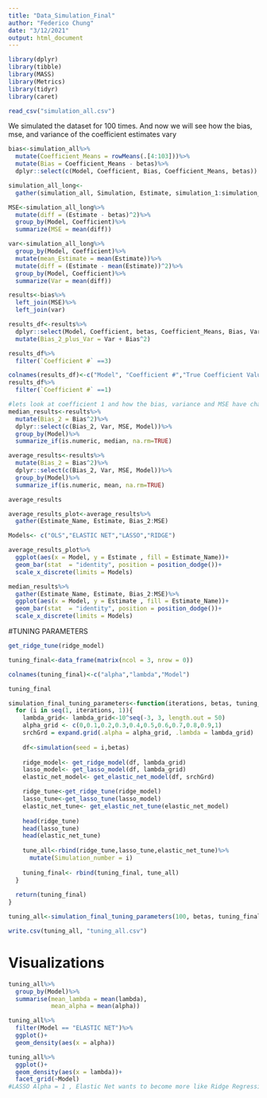 ```yaml
---
title: "Data_Simulation_Final"
author: "Federico Chung"
date: "3/12/2021"
output: html_document
---
```



```r
library(dplyr)
library(tibble)
library(MASS) 
library(Metrics)
library(tidyr)
library(caret)
```


```r
read_csv("simulation_all.csv")
```

We simulated the dataset for 100 times. And now we will see how the bias, mse, and variance of the coefficient estimates vary

```r
bias<-simulation_all%>%
  mutate(Coefficient_Means = rowMeans(.[4:103]))%>%
  mutate(Bias = Coefficient_Means - betas)%>%
  dplyr::select(c(Model, Coefficient, Bias, Coefficient_Means, betas))

simulation_all_long<-
  gather(simulation_all, Simulation, Estimate, simulation_1:simulation_100)

MSE<-simulation_all_long%>%
  mutate(diff = (Estimate - betas)^2)%>%
  group_by(Model, Coefficient)%>%
  summarize(MSE = mean(diff))

var<-simulation_all_long%>%
  group_by(Model, Coefficient)%>%
  mutate(mean_Estimate = mean(Estimate))%>%
  mutate(diff = (Estimate - mean(Estimate))^2)%>%
  group_by(Model, Coefficient)%>%
  summarize(Var = mean(diff))
```



```r
results<-bias%>%
  left_join(MSE)%>%
  left_join(var)

results_df<-results%>%
  dplyr::select(Model, Coefficient, betas, Coefficient_Means, Bias, Var, MSE)%>%
  mutate(Bias_2_plus_Var = Var + Bias^2)

results_df%>%
  filter(`Coefficient #` ==3)
```


```r
colnames(results_df)<-c("Model", "Coefficient #","True Coefficient Values", "Estimation Mean", "Bias","Var", "MSE", "Calculated MSE")
results_df%>%
  filter(`Coefficient #` ==1)
```

```r
#lets look at coefficient 1 and how the bias, variance and MSE have changed
median_results<-results%>%
  mutate(Bias_2 = Bias^2)%>%
  dplyr::select(c(Bias_2, Var, MSE, Model))%>%
  group_by(Model)%>%
  summarize_if(is.numeric, median, na.rm=TRUE)

average_results<-results%>%
  mutate(Bias_2 = Bias^2)%>%
  dplyr::select(c(Bias_2, Var, MSE, Model))%>%
  group_by(Model)%>%
  summarize_if(is.numeric, mean, na.rm=TRUE)

average_results
```

```r
average_results_plot<-average_results%>%
  gather(Estimate_Name, Estimate, Bias_2:MSE)

Models<- c("OLS","ELASTIC NET","LASSO","RIDGE")

average_results_plot%>%
  ggplot(aes(x = Model, y = Estimate , fill = Estimate_Name))+
  geom_bar(stat  = "identity", position = position_dodge())+
  scale_x_discrete(limits = Models)

median_results%>%
  gather(Estimate_Name, Estimate, Bias_2:MSE)%>%
  ggplot(aes(x = Model, y = Estimate , fill = Estimate_Name))+
  geom_bar(stat  = "identity", position = position_dodge())+
  scale_x_discrete(limits = Models)

```
#TUNING PARAMETERS

```r
get_ridge_tune(ridge_model)
```

```r
tuning_final<-data_frame(matrix(ncol = 3, nrow = 0))

colnames(tuning_final)<-c("alpha","lambda","Model")

tuning_final
```


```r

simulation_final_tuning_parameters<-function(iterations, betas, tuning_final){
  for (i in seq(1, iterations, 1)){
    lambda_grid<- lambda_grid<-10^seq(-3, 3, length.out = 50)
    alpha_grid <- c(0,0.1,0.2,0.3,0.4,0.5,0.6,0.7,0.8,0.9,1)
    srchGrd = expand.grid(.alpha = alpha_grid, .lambda = lambda_grid)
    
    df<-simulation(seed = i,betas)
    
    ridge_model<- get_ridge_model(df, lambda_grid)
    lasso_model<- get_lasso_model(df, lambda_grid)
    elastic_net_model<- get_elastic_net_model(df, srchGrd)

    ridge_tune<-get_ridge_tune(ridge_model)
    lasso_tune<-get_lasso_tune(lasso_model)
    elastic_net_tune<- get_elastic_net_tune(elastic_net_model)
    
    head(ridge_tune)
    head(lasso_tune)
    head(elastic_net_tune)
    
    tune_all<-rbind(ridge_tune,lasso_tune,elastic_net_tune)%>%
      mutate(Simulation_number = i)
    
    tuning_final<- rbind(tuning_final, tune_all)
  }
  
  return(tuning_final)
}

```

```r
tuning_all<-simulation_final_tuning_parameters(100, betas, tuning_final)

```
```r
write.csv(tuning_all, "tuning_all.csv")
```

# Visualizations

```r
tuning_all%>%
  group_by(Model)%>%
  summarise(mean_lambda = mean(lambda),
            mean_alpha = mean(alpha))
```


```r
tuning_all%>%
  filter(Model == "ELASTIC NET")%>%
  ggplot()+
  geom_density(aes(x = alpha))
```


```r
tuning_all%>%
  ggplot()+
  geom_density(aes(x = lambda))+
  facet_grid(~Model)
#LASSO Alpha = 1 , Elastic Net wants to become more like Ridge Regression rather than LASSO, which is interesting as our dataset was created so that LASSO would perform better as we had a lot of predictions that were highly correlated with some values that are closer to 0. 
```


















